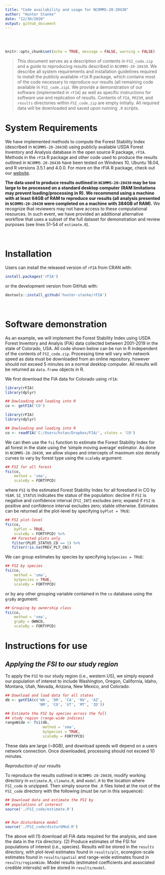 ```yaml
---
title: "Code availability and usage for NCOMMS-20-20430"
author: "Hunter Stanke"
date: "12/30/2020"
output: github_document
---
```

<style>
div.sourceCode {
    overflow: hidden;
}
</style>


<br>
<br>
```r
knitr::opts_chunk$set(echo = TRUE, message = FALSE, warning = FALSE)
```

> This document serves as a description of contents in `FSI_code.zip` and a guide to reproducing results described in `NCOMMS-20-20430`. We describe all system requirements and installation guidelines required to install the publicly available `rFIA` R package, which contains most of the code necessary to reproduce our results (all remaining code available in `FSI_code.zip`). We provide a demonstration of our software (implemented in `rFIA`) as well as specific instructions for software use and replication of results. Contents of `FIA`, `PRISM`, and `results` directories within `FSI_code.zip` are empty initially. All required data will be downloaded and saved upon running `.R` scripts. 


# System Requirements
We have implemented methods to compute the Forest Stability Index (described in `NCOMMS-20-20430`) using publicly available USDA Forest Inventory and Analysis database in the open source R package, `rFIA`. Methods in the `rFIA` R package and other code used to produce the results outlined in `NCOMMS-20-20430` have been tested on Windows 10, Ubuntu 18.04, and R versions 3.5.1 and 4.0.0. For more on the rFIA R package, check out our [website](https://rfia.netlify.app/).

**The data used to produce results outlined in `NCOMMS-20-20430` may be too large to be processed on a standard desktop computer (RAM limitations may prevent loading/processing in R). We recommend using a machine with at least 64GB of RAM to reproduce our results (all analysis presented in `NCOMMS-20-20430` were completed on a machine with 384GB of RAM).** We recognize that reviewers may not have access to these computational resources. In such event, we have provided an additional alternative workflow that uses a subset of the full dataset for demonstration and review purposes (see lines 51-54 of `estimate.R`).

<br>


# Installation

Users can install the released version of `rFIA` from CRAN with:
``` r
install.packages('rFIA')
```

or the development version from GitHub with:

``` r
devtools::install_github('hunter-stanke/rFIA')
```



<br> 

# Software demonstration
As an example, we will implement the Forest Stability Index using USDA Forest Inventory and Analyis (FIA) data collected between 2001-2019 in the state of Colorado, USA. All code shown below can be run in R independent of the contents of `FSI_code.zip`. Processing time will vary with network speed as data must be downloaded from an online repository, however should not exceed 5 minutes on a normal desktop computer. All results will be returned as `data.frame` objects in R.

We first download the FIA data for Colorado using `rFIA`:
```r
library(rFIA)
library(dplyr)

## Dowloading and loading into R
co <- getFIA('CO')
```

```r
library(rFIA)
library(dplyr)

## Dowloading and loading into R
co <- readFIA('C:/Users/hstan/Dropbox/FIA/', states = 'CO')
```

We can then use the `fsi` function to estimate the Forest Stability Index for all forest in the state using the 'simple moving average' estimator. As done in `NCOMMS-20-20430`, we allow slopes and intercepts of maximum size density curves to vary by forest type using the `scaleBy` argument:
```r
## FSI for all forest
fsi(co, 
    method = 'sma',
    scaleBy = FORTYPCD)
```

where `FSI` is the estimated Forest Stability Index for all forestland in CO by `YEAR`. `SI_STATUS` indicates the status of the population: decline if `FSI` is negative and confidence interval (`FSI_INT`) excludes zero; expand if `FSI` is positive and confidence interval excludes zero; stable otherwise. Estimates can be returned at the plot-level by specifying `byPlot = TRUE`:
```r
## FSI plot-level
fsi(co, 
    byPlot = TRUE,
    scaleBy = FORTYPCD) %>%
   ## Forested plots only
   filter(PLOT_STATUS_CD == 1) %>%
   filter(!is.na(PREV_PLT_CN))
```


We can group estimates by species by specifying `bySpecies = TRUE`:
```r
## FSI by species
fsi(co, 
    method = 'sma', 
    bySpecies = TRUE,
    scaleBy = FORTYPCD)
```


or by any other grouping variable contained in the `co` database using the `grpBy` argument:
```r
## Grouping by ownership class
fsi(co, 
    method = 'sma',
    grpBy = OWNCD,
    scaleBy = FORTYPCD)
```




# Instructions for use
## _Applying the FSI to our study region _
To apply the `FSI` to our study region (i.e., western US), we simply expand our population of interest to include Washington, Oregon, California, Idaho, Montana, Utah, Nevada, Arizona, New Mexico, and Colorado: 

```r
## Download and load data for all states
db <- getFIA(c('WA', 'OR', 'CA', 'NV', 'AZ',
               'NM', 'CO', 'UT', 'MT', 'ID'))

## Estimate the FSI by species across the full
## study region (range-wide indices)
rangeWide <- fsi(db, 
                 method = 'sma',
                 bySpecies = TRUE,
                 scaleBy = FORTYPCD)
```


These data are large (~8GB), and download speeds will depend on a users network connection. Once downloaded, processing should not exceed 10 minutes. 


_Reproduction of our results_

To reproduce the results outlined in `NCOMMS-20-20430`, modify working directory in `estimate.R`, `climate.R`, and `model.R` to the location where `FSI_code` is unzipped. Then simply source the `.R` files listed at the root of the `FSI_code` directory with the following (must be run in this sequence): 

```r
## Download data and estimate the FSI by 
## populations of interest
source('./FSI_code/estimate.R')


## Run disturbance model
source('./FSI_code/disturbMod.R')
```


The above will (1) download all FIA data required for the analysis, and save the data in the `FIA` directory. (2) Produce estimates of the FSI for populations of interest (i.e., species). Results will be stored in the `results` directory, with plot-level estimates found in `results/plt`, ecoregion-scale estimates found in `results/spatial` and range-wide estimates found in `results/regionWide`. Model results (estimated coefficients and associated credible intervals) will be stored in `results/model`.


